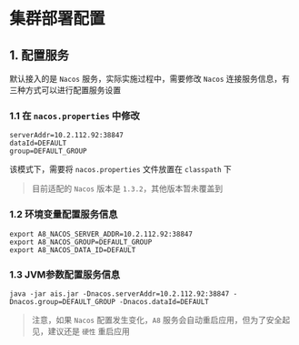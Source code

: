 # 集群部署配置


## 1. 配置服务

默认接入的是 `Nacos` 服务，实际实施过程中，需要修改 `Nacos` 连接服务信息，有三种方式可以进行配置服务设置

### 1.1 在 `nacos.properties` 中修改

```text
serverAddr=10.2.112.92:38847
dataId=DEFAULT
group=DEFAULT_GROUP
```

该模式下，需要将 `nacos.properties` 文件放置在 `classpath` 下

> 目前适配的 `Nacos` 版本是 `1.3.2`，其他版本暂未覆盖到

### 1.2 环境变量配置服务信息

```shell
export A8_NACOS_SERVER_ADDR=10.2.112.92:38847
export A8_NACOS_GROUP=DEFAULT_GROUP
export A8_NACOS_DATA_ID=DEFAULT
```

### 1.3 JVM参数配置服务信息

```shell
java -jar ais.jar -Dnacos.serverAddr=10.2.112.92:38847 -Dnacos.group=DEFAULT_GROUP -Dnacos.dataId=DEFAULT
```

> 注意，如果 `Nacos` 配置发生变化，`A8` 服务会自动重启应用，但为了安全起见，建议还是 `硬性` 重启应用
